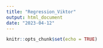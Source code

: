 ```yaml
---
title: "Regression_Viktor"
output: html_document
date: "2023-04-12"
---
```


```r
knitr::opts_chunk$set(echo = TRUE)
```


```r

```

